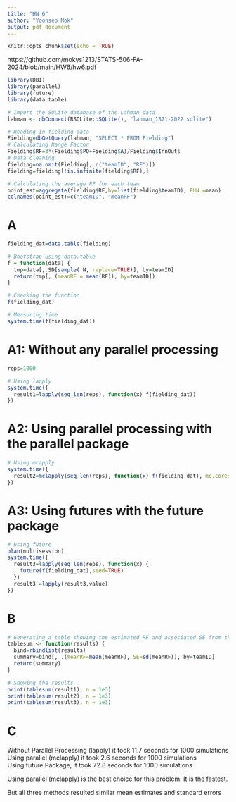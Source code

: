 ```yaml
---
title: "HW 6"
author: "Yoonseo Mok"
output: pdf_document
---
```


```r
knitr::opts_chunk$set(echo = TRUE)
```

https://github.com/mokys1213/STATS-506-FA-2024/blob/main/HW6/hw6.pdf

```r
library(DBI)     
library(parallel)
library(future)
library(data.table)
```

```r
# Import the SQLite database of the Lahman data
lahman <- dbConnect(RSQLite::SQLite(), "lahman_1871-2022.sqlite")

# Reading in fielding data
Fielding=dbGetQuery(lahman, "SELECT * FROM Fielding")
# Calculating Range Factor
Fielding$RF=3*(Fielding$PO+Fielding$A)/Fielding$InnOuts
# Data cleaning
fielding=na.omit(Fielding[, c("teamID", "RF")])
fielding=fielding[!is.infinite(fielding$RF),]

# Calculating the average RF for each team
point_est=aggregate(fielding$RF,by=list(fielding$teamID), FUN =mean)
colnames(point_est)=c("teamID", "meanRF")
```

# A
```r
fielding_dat=data.table(fielding)

# Bootstrap using data.table
f = function(data) {
  tmp=data[,.SD[sample(.N, replace=TRUE)], by=teamID]
  return(tmp[,.(meanRF = mean(RF)), by=teamID])
}

# Checking the function
f(fielding_dat)

# Measuring time
system.time(f(fielding_dat))
```

# A1: Without any parallel processing
```r
reps=1000

# Using lapply
system.time({
  result1=lapply(seq_len(reps), function(x) f(fielding_dat))
})
```

# A2: Using parallel processing with the parallel package
```r
# Using mcapply 
system.time({
  result2=mclapply(seq_len(reps), function(x) f(fielding_dat), mc.cores=5)
})
```

# A3: Using futures with the future package
```r
# Using future
plan(multisession)
system.time({
  result3=lapply(seq_len(reps), function(x) {
    future(f(fielding_dat),seed=TRUE)
  })
  result3 =lapply(result3,value)
})
```

# B 
```r
# Generating a table showing the estimated RF and associated SE from the three approaches.
tablesum <- function(results) {
  bind=rbindlist(results)
  summary=bind[, .(meanRF=mean(meanRF), SE=sd(meanRF)), by=teamID]
  return(summary)
}

# Showing the results
print(tablesum(result1), n = 1e3)
print(tablesum(result2), n = 1e3)
print(tablesum(result3), n = 1e3)
```

# C
Without Parallel Processing (lapply) it took 11.7 seconds for 1000 simulations\
Using parallel (mclapply) it took 2.6 seconds for 1000 simulations\
Using future Package, it took 72.8 seconds for 1000 simulations

Using parallel (mclapply) is the best choice for this problem. It is the fastest.

But all three methods resulted similar mean estimates and standard errors